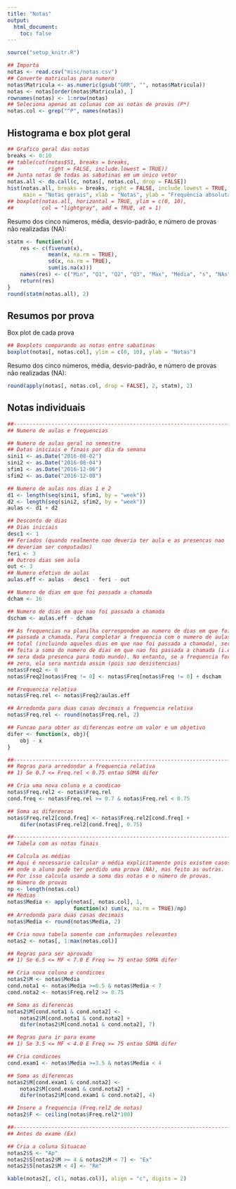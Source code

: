 ```yaml
---
title: "Notas"
output:
  html_document:
    toc: false
---
```


```r
source("setup_knitr.R")
```

```r
## Importa
notas <- read.csv("misc/notas.csv")
## Converte matriculas para numero
notas$Matricula <- as.numeric(gsub("GRR", "", notas$Matricula))
notas <- notas[order(notas$Matricula), ]
rownames(notas) <- 1:nrow(notas)
## Seleciona apenas as colunas com as notas de provas (P*)
notas.col <- grep("^P", names(notas))
```

## Histograma e box plot geral

```r
## Grafico geral das notas
breaks <- 0:10
## table(cut(notas$S1, breaks = breaks,
##           right = FALSE, include.lowest = TRUE))
## Junta notas de todas as sabatinas em um único vetor
notas.all <- do.call(c, notas[, notas.col, drop = FALSE])
hist(notas.all, breaks = breaks, right = FALSE, include.lowest = TRUE,
     main = "Notas gerais", xlab = "Notas", ylab = "Frequência absoluta")
## boxplot(notas.all, horizontal = TRUE, ylim = c(0, 10),
##         col = "lightgray", add = TRUE, at = 1)
```

Resumo dos cinco números, média, desvio-padrão, e número de provas não
realizadas (NA):

```r
statm <- function(x){
    res <- c(fivenum(x),
             mean(x, na.rm = TRUE),
             sd(x, na.rm = TRUE),
             sum(is.na(x)))
    names(res) <- c("Min", "Q1", "Q2", "Q3", "Max", "Média", "s", "NAs")
    return(res)
}
round(statm(notas.all), 2)
```

## Resumos por prova

Box plot de cada prova

```r
## Boxplots comparando as notas entre sabatinas
boxplot(notas[, notas.col], ylim = c(0, 10), ylab = "Notas")
```

Resumo dos cinco números, média, desvio-padrão, e número de provas não
realizadas (NA):

```r
round(apply(notas[, notas.col, drop = FALSE], 2, statm), 2)
```

## Notas individuais

```r
##----------------------------------------------------------------------
## Numero de aulas e frequencias

## Numero de aulas geral no semestre
## Datas iniciais e finais por dia da semana
sini1 <- as.Date("2016-08-02")
sini2 <- as.Date("2016-08-04")
sfim1 <- as.Date("2016-12-06")
sfim2 <- as.Date("2016-12-08")

## Numero de aulas nos dias 1 e 2
d1 <- length(seq(sini1, sfim1, by = "week"))
d2 <- length(seq(sini2, sfim2, by = "week"))
aulas <- d1 + d2

## Desconto de dias
## Dias iniciais
desc1 <- 1
## Feriados (quando realmente nao deveria ter aula e as presencas nao
## deveriam ser computadas)
feri <- 3
## Outros dias sem aula
out <- 3
## Numero efetivo de aulas
aulas.eff <- aulas - desc1 - feri - out

## Numero de dias em que foi passada a chamada
dcham <- 16

## Numero de dias em que nao foi passada a chamada
dscham <- aulas.eff - dcham

## As frequencias na planilha correspondem ao numero de dias em que foi
## passada a chamada. Para completar a frequencia com o numero de aulas
## total (incluindo aqueles dias em que nao foi passada a chamada), sera
## feita a soma do numero de dias em que nao foi passada a chamada (i.e.
## sera dada presenca para todo mundo). No entanto, se a frequencia for
## zero, ela sera mantida assim (pois sao desistencias)
notas$Freq2 <- 0
notas$Freq2[notas$Freq != 0] <- notas$Freq[notas$Freq != 0] + dscham

## Frequencia relativa
notas$Freq.rel <- notas$Freq2/aulas.eff

## Arredonda para duas casas decimais a frequencia relativa
notas$Freq.rel <- round(notas$Freq.rel, 2)

## Funcao para obter as diferencas entre um valor e um objetivo
difer <- function(x, obj){
    obj - x
}

##----------------------------------------------------------------------
## Regras para arredondar a frequencia relativa
## 1) Se 0.7 <= Freq.rel < 0.75 entao SOMA difer

## Cria uma nova coluna e a condicao
notas$Freq.rel2 <- notas$Freq.rel
cond.freq <- notas$Freq.rel >= 0.7 & notas$Freq.rel < 0.75

## Soma as diferencas
notas$Freq.rel2[cond.freq] <- notas$Freq.rel2[cond.freq] +
    difer(notas$Freq.rel2[cond.freq], 0.75)
```

```r
##----------------------------------------------------------------------
## Tabela com as notas finais

## Calcula as médias
## Aqui é necessario calcular a média explicitamente pois existem casos
## onde o aluno pode ter perdido uma prova (NA), mas feito as outras.
## Por isso calcula usando a soma das notas e o número de provas.
## Número de provas
np <- length(notas.col)
## Médias
notas$Media <- apply(notas[, notas.col], 1,
                     function(x) sum(x, na.rm = TRUE)/np)
## Arredonda para duas casas decimais
notas$Media <- round(notas$Media, 2)

## Cria nova tabela somente com informações relevantes
notas2 <- notas[, 1:max(notas.col)]

## Regras para ser aprovado
## 1) Se 6.5 <= MF < 7.0 E Freq >= 75 entao SOMA difer

## Cria nova coluna e condicoes
notas2$M <- notas$Media
cond.nota1 <- notas$Media >=6.5 & notas$Media < 7
cond.nota2 <- notas$Freq.rel2 >= 0.75

## Soma as diferencas
notas2$M[cond.nota1 & cond.nota2] <-
    notas2$M[cond.nota1 & cond.nota2] +
    difer(notas2$M[cond.nota1 & cond.nota2], 7)

## Regras para ir para exame
## 1) Se 3.5 <= MF < 4.0 E Freq >= 75 entao SOMA difer

## Cria condicoes
cond.exam1 <- notas$Media >=3.5 & notas$Media < 4

## Soma as diferencas
notas2$M[cond.exam1 & cond.nota2] <-
    notas2$M[cond.exam1 & cond.nota2] +
    difer(notas2$M[cond.exam1 & cond.nota2], 4)

## Insere a frequencia (Freq.rel2 de notas)
notas2$F <- ceiling(notas$Freq.rel2*100)
```

```r
##----------------------------------------------------------------------
## Antes do exame (Ex)

## Cria a coluna Situacao
notas2$S <- "Ap"
notas2$S[notas2$M >= 4 & notas2$M < 7] <- "Ex"
notas2$S[notas2$M < 4] <- "Re"
```

```r
kable(notas2[, c(1, notas.col)], align = "c", digits = 2)
```
